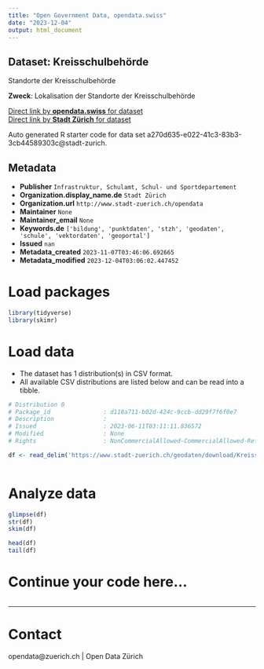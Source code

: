 ```yaml
---
title: "Open Government Data, opendata.swiss"
date: "2023-12-04"
output: html_document
---
```


## Dataset: Kreisschulbehörde

Standorte der Kreisschulbehörde

**Zweck**: Lokalisation der Standorte der Kreisschulbehörde

[Direct link by **opendata.swiss** for dataset](https://opendata.swiss/de/dataset/kreisschulbehorde)<br>
[Direct link by **Stadt Zürich** for dataset](https://data.stadt-zuerich.ch/dataset/geo_kreisschulbehoerde)

Auto generated R starter code for data set a270d635-e022-41c3-83b3-3cb44589303c@stadt-zurich.

## Metadata

- **Publisher** `Infrastruktur, Schulamt, Schul- und Sportdepartement`
- **Organization.display_name.de** `Stadt Zürich`
- **Organization.url** `http://www.stadt-zuerich.ch/opendata`
- **Maintainer** `None`
- **Maintainer_email** `None`
- **Keywords.de** `['bildung', 'punktdaten', 'stzh', 'geodaten', 'schule', 'vektordaten', 'geoportal']`
- **Issued** `nan`
- **Metadata_created** `2023-11-07T03:46:06.692665`
- **Metadata_modified** `2023-12-04T03:06:02.447452`


# Load packages

```r

library(tidyverse)
library(skimr)

```

# Load data

-   The dataset has 1 distribution(s) in CSV format.
-   All available CSV distributions are listed below and can be read into a tibble.

```r

# Distribution 0
# Package_id               : d118a711-b02d-424c-9ccb-dd29f7f6f0e7
# Description              : 
# Issued                   : 2023-06-11T03:11:11.836572
# Modified                 : None
# Rights                   : NonCommercialAllowed-CommercialAllowed-ReferenceNotRequired

df <- read_delim('https://www.stadt-zuerich.ch/geodaten/download/Kreisschulbehoerde?format=10008')



```

# Analyze data

```r

glimpse(df)
str(df)
skim(df)

head(df)
tail(df)

```

# Continue your code here...

```r

```

------------------------------------------------------------------------

# Contact

opendata@zuerich.ch | Open Data Zürich
